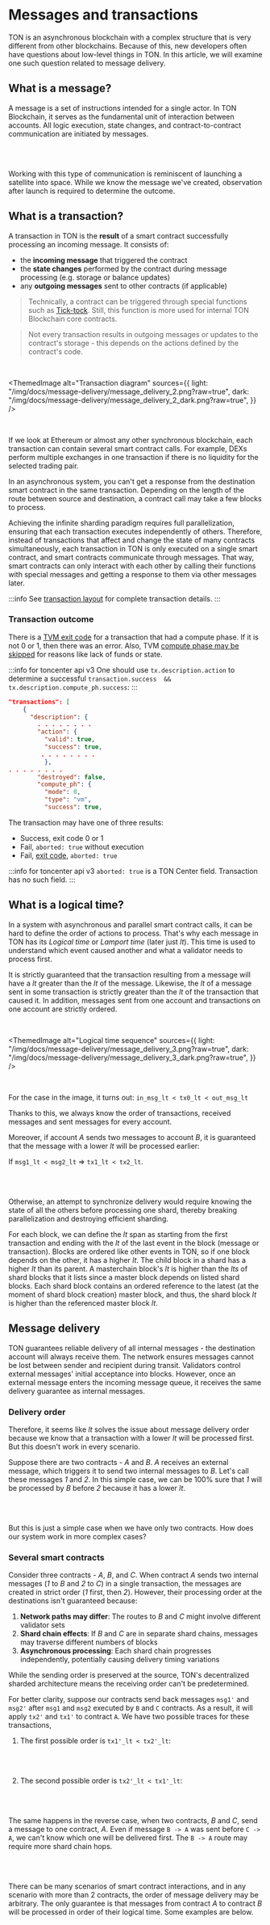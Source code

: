 

# Messages and transactions

TON is an asynchronous blockchain with a complex structure that is very different from other blockchains. Because of this, new developers often have questions about low-level things in TON. In this article, we will examine one such question related to message delivery.

## What is a message?

A message is a set of instructions intended for a single actor. In TON Blockchain, it serves as the fundamental unit of interaction between accounts. All logic execution, state changes, and contract-to-contract communication are initiated by messages.

<br />

<div class="text--center">
  <ThemedImage
    alt="Message diagram"
    sources={{
    light: "/img/docs/message-delivery/message_delivery_1.png?raw=true",
    dark: "/img/docs/message-delivery/message_delivery_1_dark.png?raw=true",
  }}
  />
</div>

<br />

Working with this type of communication is reminiscent of launching a satellite into space. While we know the message we've created, observation after launch is required to determine the outcome.

## What is a transaction?

A transaction in TON is the **result** of a smart contract successfully processing an incoming message. It consists of:

- the **incoming message** that triggered the contract
- the **state changes** performed by the contract during message processing (e.g. storage or balance updates)
- any **outgoing messages** sent to other contracts (if applicable)

> Technically, a contract can be triggered through special functions such as [Tick-tock](/v3/documentation/data-formats/layout/transactions#tick-tock). Still, this function is more used for internal TON Blockchain core contracts.

> Not every transaction results in outgoing messages or updates to the contract's storage - this depends on the actions defined by the contract's code.

<br />

<ThemedImage
  alt="Transaction diagram"
  sources={{
  light: "/img/docs/message-delivery/message_delivery_2.png?raw=true",
  dark: "/img/docs/message-delivery/message_delivery_2_dark.png?raw=true",
}}
/>

<br />

If we look at Ethereum or almost any other synchronous blockchain, each transaction can contain several smart contract calls. For example, DEXs perform multiple exchanges in one transaction if there is no liquidity for the selected trading pair.

In an asynchronous system, you can't get a response from the destination smart contract in the same transaction. Depending on the length of the route between source and destination, a contract call may take a few blocks to process.

Achieving the infinite sharding paradigm requires full parallelization, ensuring that each transaction executes independently of others. Therefore, instead of transactions that affect and change the state of many contracts simultaneously, each transaction in TON is only executed on a single smart contract, and smart contracts communicate through messages. That way, smart contracts can only interact with each other by calling their functions with special messages and getting a response to them via other messages later.

:::info
See [transaction layout](/v3/documentation/data-formats/layout/transactions) for complete transaction details.
:::

### Transaction outcome

There is a [TVM exit code](/v3/documentation/tvm/exit-codes) for a transaction that had a compute phase. If it is not 0 or 1, then there was an error.
Also, TVM [compute phase may be skipped](/v3/documentation/tvm/overview#when-the-compute-phase-is-skipped) for reasons like lack of funds or state.

:::info for toncenter api v3
One should use `tx.description.action` to determine a successful `transaction.success  && tx.description.compute_ph.success`:
:::

```json
"transactions": [
    {
      "description": {
        . . . . . . . .
        "action": {
          "valid": true,
          "success": true,
         . . . . . . . .
          },
. . . . . . . .
        "destroyed": false,
        "compute_ph": {
          "mode": 0,
          "type": "vm",
          "success": true,
```

The transaction may have one of three results:

- Success, exit code 0 or 1
- Fail, `aborted: true` without execution
- Fail, [exit code](/v3/documentation/tvm/exit-codes), `aborted: true`

:::info for toncenter api v3
`aborted: true` is a TON Center field. Transaction has no such field.
:::

## What is a logical time?

In a system with asynchronous and parallel smart contract calls, it can be hard to define the order of actions to process. That's why each message in TON has its _Logical time_ or _Lamport time_ (later just _lt_). This time is used to understand which event caused another and what a validator needs to process first.

It is strictly guaranteed that the transaction resulting from a message will have a _lt_ greater than the _lt_ of the message. Likewise, the _lt_ of a message sent in some transaction is strictly greater than the _lt_ of the transaction that caused it. In addition, messages sent from one account and transactions on one account are strictly ordered.

<br />

<ThemedImage
  alt="Logical time sequence"
  sources={{
  light: "/img/docs/message-delivery/message_delivery_3.png?raw=true",
  dark: "/img/docs/message-delivery/message_delivery_3_dark.png?raw=true",
}}
/>

<br />

For the case in the image, it turns out: `in_msg_lt < tx0_lt < out_msg_lt`

Thanks to this, we always know the order of transactions, received messages and sent messages for every account.

Moreover, if account _A_ sends two messages to account _B_, it is guaranteed that the message with a lower _lt_ will be processed earlier:

If `msg1_lt < msg2_lt` => `tx1_lt < tx2_lt`.

<br />

<div class="text--center">
  <ThemedImage
    alt="Message order guarantee"
    sources={{
    light: "/img/docs/message-delivery/message_delivery_5.png?raw=true",
    dark: "/img/docs/message-delivery/message_delivery_5_dark.png?raw=true",
  }}
  />
</div>

<br />

Otherwise, an attempt to synchronize delivery would require knowing the state of all the others before processing one shard, thereby breaking parallelization and destroying efficient sharding.

For each block, we can define the _lt_ span as starting from the first transaction and ending with the _lt_ of the last event in the block (message or transaction). Blocks are ordered like other events in TON, so if one block depends on the other, it has a higher _lt_. The child block in a shard has a higher _lt_ than its parent. A masterchain block's _lt_ is higher than the _lts_ of shard blocks that it lists since a master block depends on listed shard blocks. Each shard block contains an ordered reference to the latest (at the moment of shard block creation) master block, and thus, the shard block _lt_ is higher than the referenced master block _lt_.

## Message delivery

TON guarantees reliable delivery of all internal messages - the destination account will always receive them. The network ensures messages cannot be lost between sender and recipient during transit.
Validators control external messages' initial acceptance into blocks. However, once an external message enters the incoming message queue, it receives the same delivery guarantee as internal messages.

### Delivery order

Therefore, it seems like _lt_ solves the issue about message delivery order because we know that a transaction with a lower _lt_ will be processed first. But this doesn't work in every scenario.

Suppose there are two contracts - _A_ and _B_. _A_ receives an external message, which triggers it to send two internal messages to _B_. Let's call these messages _1_ and _2_. In this simple case, we can be 100% sure that _1_ will be processed by _B_ before _2_ because it has a lower _lt_.

<br />

<div class="text--center">
  <ThemedImage
    alt="Simple message order"
    sources={{
    light: "/img/docs/message-delivery/msg-delivery-1.png?raw=true",
    dark: "/img/docs/message-delivery/msg-delivery-1-dark.png?raw=true",
  }}
  />
</div>

<br />

But this is just a simple case when we have only two contracts. How does our system work in more complex cases?

### Several smart contracts

Consider three contracts - _A_, _B_, and _C_. When contract _A_ sends two internal messages (_1_ to _B_ and _2_ to _C_) in a single transaction, the messages are created in strict order (_1_ first, then _2_). However, their processing order at the destinations isn't guaranteed because:

1. **Network paths may differ**: The routes to _B_ and _C_ might involve different validator sets
2. **Shard chain effects**: If _B_ and _C_ are in separate shard chains, messages may traverse different numbers of blocks
3. **Asynchronous processing**: Each shard chain progresses independently, potentially causing delivery timing variations

While the sending order is preserved at the source, TON's decentralized sharded architecture means the receiving order can't be predetermined.

For better clarity, suppose our contracts send back messages `msg1'` and `msg2'` after `msg1` and `msg2` executed by `B` and `C` contracts. As a result, it will apply `tx2'` and `tx1'` to contract `A`.
We have two possible traces for these transactions,

1. The first possible order is `tx1'_lt < tx2'_lt`:

<br />

<div class="text--center">
  <ThemedImage
    alt="Complex message order 1"
    sources={{
    light: "/img/docs/message-delivery/message_delivery_6.png?raw=true",
    dark: "/img/docs/message-delivery/message_delivery_6_dark.png?raw=true",
  }}
  />
</div>

<br />

2. The second possible order is `tx2'_lt < tx1'_lt`:

<br />

<div class="text--center">
  <ThemedImage
    alt="Complex message order 2"
    sources={{
    light: "/img/docs/message-delivery/message_delivery_7.png?raw=true",
    dark: "/img/docs/message-delivery/message_delivery_7_dark.png?raw=true",
  }}
  />
</div>

<br />

The same happens in the reverse case, when two contracts, _B_ and _C_, send a message to one contract, _A_. Even if message `B -> A` was sent before `C -> A`, we can't know which one will be delivered first. The `B -> A` route may require more shard chain hops.

<br />

<div class="text--center">
  <ThemedImage
    alt="Reverse message flow"
    sources={{
    light: "/img/docs/message-delivery/msg-delivery-3.png?raw=true",
    dark: "/img/docs/message-delivery/msg-delivery-3_dark.png?raw=true",
  }}
  />
</div>

<br />

There can be many scenarios of smart contract interactions, and in any scenario with more than 2 contracts, the order of message delivery may be arbitrary. The only guarantee is that messages from contract _A_ to contract _B_ will be processed in order of their logical time. Some examples are below.

<br />

<div class="text--center">
  <ThemedImage
    alt="Multi-contract scenario 1"
    sources={{
    light: "/img/docs/message-delivery/msg-delivery-4.png?raw=true",
    dark: "/img/docs/message-delivery/msg-delivery-4_dark.png?raw=true",
  }}
  />
</div>

<br />

<br />

<div class="text--center">
  <ThemedImage
    alt="Multi-contract scenario 2"
    sources={{
    light: "/img/docs/message-delivery/msg-delivery-5.png?raw=true",
    dark: "/img/docs/message-delivery/msg-delivery-5_dark.png?raw=true",
  }}
  />
</div>

<br />

<br />

<div class="text--center">
  <ThemedImage
    alt="Multi-contract scenario 3"
    sources={{
    light: "/img/docs/message-delivery/msg-delivery-6.png?raw=true",
    dark: "/img/docs/message-delivery/msg-delivery-6-dark.png?raw=true",
  }}
  />
</div>

<br />

## Conclusion

The TON blockchain's asynchronous structure creates challenges for message delivery guarantees. Logical time helps to establish event and transaction order but doesn't guarantee message delivery order between multiple smart contracts due to varying routes in shard chains. Despite these complexities, TON ensures internal message delivery, maintaining network reliability. Developers must adapt to these nuances to harness TON's full potential in building innovative decentralized applications.

<Feedback />
